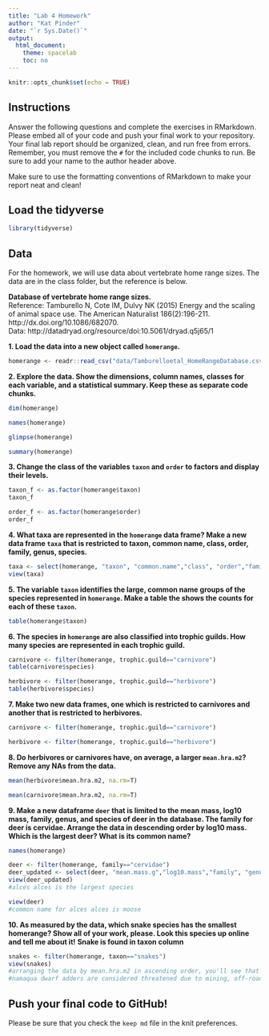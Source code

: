 ```yaml
---
title: "Lab 4 Homework"
author: "Kat Pinder"
date: "`r Sys.Date()`"
output:
  html_document:
    theme: spacelab
    toc: no
---
```


```r
knitr::opts_chunk$set(echo = TRUE)
```

## Instructions
Answer the following questions and complete the exercises in RMarkdown. Please embed all of your code and push your final work to your repository. Your final lab report should be organized, clean, and run free from errors. Remember, you must remove the `#` for the included code chunks to run. Be sure to add your name to the author header above.  

Make sure to use the formatting conventions of RMarkdown to make your report neat and clean!  

## Load the tidyverse
```r
library(tidyverse)
```

## Data
For the homework, we will use data about vertebrate home range sizes. The data are in the class folder, but the reference is below.  

**Database of vertebrate home range sizes.**  
Reference: Tamburello N, Cote IM, Dulvy NK (2015) Energy and the scaling of animal space use. The American Naturalist 186(2):196-211. http://dx.doi.org/10.1086/682070.  
Data: http://datadryad.org/resource/doi:10.5061/dryad.q5j65/1  

**1. Load the data into a new object called `homerange`.**
```r
homerange <- readr::read_csv("data/Tamburelloetal_HomeRangeDatabase.csv")
```


**2. Explore the data. Show the dimensions, column names, classes for each variable, and a statistical summary. Keep these as separate code chunks.**  

```r
dim(homerange)
```
```r
names(homerange)
```
```r
glimpse(homerange)
```
```r
summary(homerange)
```


**3. Change the class of the variables `taxon` and `order` to factors and display their levels.**  
```r
taxon_f <- as.factor(homerange$taxon)
taxon_f
```
```r
order_f <- as.factor(homerange$order)
order_f
```


**4. What taxa are represented in the `homerange` data frame? Make a new data frame `taxa` that is restricted to taxon, common name, class, order, family, genus, species.**  
```r
taxa <- select(homerange, "taxon", "common.name","class", "order","family","genus","species")
view(taxa)
```

**5. The variable `taxon` identifies the large, common name groups of the species represented in `homerange`. Make a table the shows the counts for each of these `taxon`.**  
```r
table(homerange$taxon)
```

**6. The species in `homerange` are also classified into trophic guilds. How many species are represented in each trophic guild.**  
```r
carnivore <- filter(homerange, trophic.guild=="carnivore")
table(carnivore$species)
```
```r
herbivore <- filter(homerange, trophic.guild=="herbivore")
table(herbivore$species)
```


**7. Make two new data frames, one which is restricted to carnivores and another that is restricted to herbivores.**  
```r
carnivore <- filter(homerange, trophic.guild=="carnivore")
```
```r
herbivore <- filter(homerange, trophic.guild=="herbivore")
```

**8. Do herbivores or carnivores have, on average, a larger `mean.hra.m2`? Remove any NAs from the data.**  
```r
mean(herbivore$mean.hra.m2, na.rm=T)
```
```r
mean(carnivore$mean.hra.m2, na.rm=T)
```

**9. Make a new dataframe `deer` that is limited to the mean mass, log10 mass, family, genus, and species of deer in the database. The family for deer is cervidae. Arrange the data in descending order by log10 mass. Which is the largest deer? What is its common name?**
```r
names(homerange)
```

```r
deer <- filter(homerange, family=="cervidae")
deer_updated <- select(deer, "mean.mass.g","log10.mass","family", "genus", "species")
view(deer_updated)
#alces alces is the largest species
```
```r
view(deer)
#common name for alces alces is moose
```


**10. As measured by the data, which snake species has the smallest homerange? Show all of your work, please. Look this species up online and tell me about it!** **Snake is found in taxon column**  
```r
snakes <- filter(homerange, taxon=="snakes")
view(snakes)
#arranging the data by mean.hra.m2 in ascending order, you'll see that the namaqua dwarf adder has the smallest homerange with its mean.hra.m2 = 200
#namaqua dwarf adders are considered threatened due to mining, off-road driving and illegal collecting. They are also mildly venomous.They are found in the coastal dunes of Namaqualand and southern Namibia. They eat lizards and rain frogs
```


## Push your final code to GitHub!
Please be sure that you check the `keep md` file in the knit preferences. 